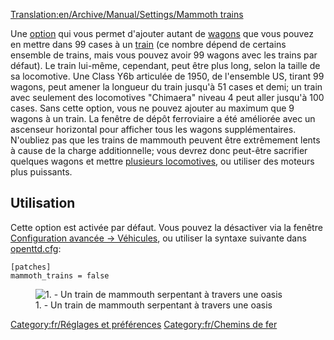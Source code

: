 [[Translation:en/Archive/Manual/Settings/Mammoth trains]]

Une [[fr/Archive/Manual/Settings/Options avancées|option]] qui vous permet d'ajouter autant de [[fr/Manual/Trains|wagons]] que vous pouvez en mettre dans 99 cases à un [[fr/Manual/Trains|train]] (ce nombre dépend de certains ensemble de trains, mais vous pouvez avoir 99 wagons avec les trains par défaut). Le train lui-même, cependant, peut être plus long, selon la taille de sa locomotive. Une Class Y6b articulée de 1950, de l'ensemble US, tirant 99 wagons, peut amener la longueur du train jusqu'à 51 cases et demi; un train avec seulement des locomotives "Chimaera" niveau 4 peut aller jusqu'à 100 cases. Sans cette option, vous ne pouvez ajouter au maximum que 9 wagons à un train. La fenêtre de dépôt ferroviaire a été améliorée avec un ascenseur horizontal pour afficher tous les wagons supplémentaires. N'oubliez pas que les trains de mammouth peuvent être extrêmement lents à cause de la charge additionnelle; vous devrez donc peut-être sacrifier quelques wagons et mettre [[fr/Archive/Manual/Train à locomotives multiples|plusieurs locomotives]], ou utiliser des moteurs plus puissants.

== Utilisation ==
Cette option est activée par défaut. Vous pouvez la désactiver via la fenêtre [[fr/Archive/Manual/Settings/Options avancées/Véhicules#Permettre la construction de très longs trains|Configuration avancée -> Véhicules]], ou utiliser la syntaxe suivante dans [[fr/openttd.cfg|openttd.cfg]]:
<pre>
[patches]
mammoth_trains = false
</pre>
[[File:en/MammothTrains.png|center|none|frame|1. - Un train de mammouth serpentant à travers une oasis]]

[[Category:fr/Réglages et préférences]]
[[Category:fr/Chemins de fer]]